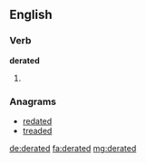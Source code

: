 ==English==

===Verb===
'''derated'''

# {{en-past of|derate}}

===Anagrams===
* [[redated#English|redated]]
* [[treaded#English|treaded]]

[[de:derated]]
[[fa:derated]]
[[mg:derated]]